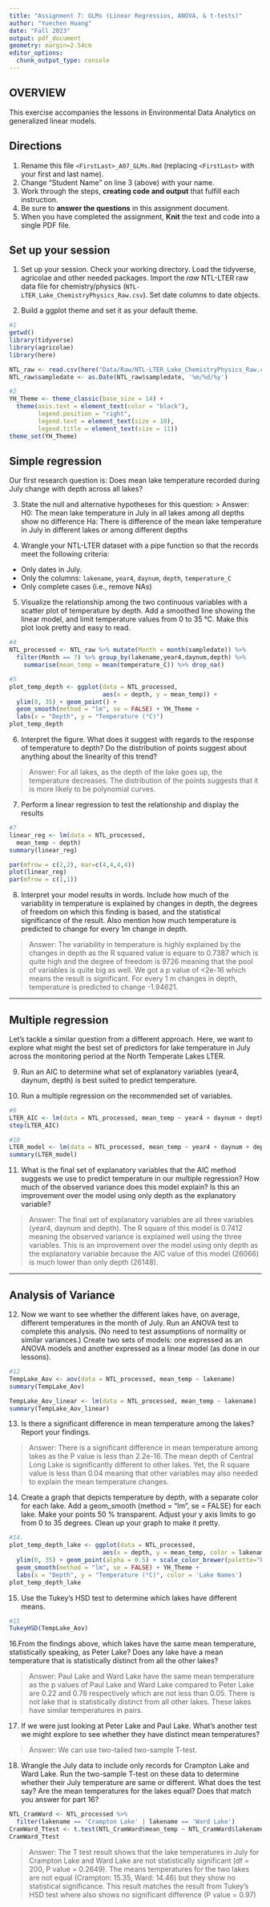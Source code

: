 ```yaml
---
title: "Assignment 7: GLMs (Linear Regressios, ANOVA, & t-tests)"
author: "Yuechen Huang"
date: "Fall 2023"
output: pdf_document
geometry: margin=2.54cm
editor_options: 
  chunk_output_type: console
---
```


## OVERVIEW

This exercise accompanies the lessons in Environmental Data Analytics on generalized linear models. 

## Directions
1. Rename this file `<FirstLast>_A07_GLMs.Rmd` (replacing `<FirstLast>` with your first and last name).
2. Change "Student Name" on line 3 (above) with your name.
3. Work through the steps, **creating code and output** that fulfill each instruction.
4. Be sure to **answer the questions** in this assignment document.
5. When you have completed the assignment, **Knit** the text and code into a single PDF file.


## Set up your session 
1. Set up your session. Check your working directory. Load the tidyverse, agricolae and other needed packages. Import the *raw* NTL-LTER raw data file for chemistry/physics (`NTL-LTER_Lake_ChemistryPhysics_Raw.csv`). Set date columns to date objects.

2. Build a ggplot theme and set it as your default theme.

```r
#1
getwd()
library(tidyverse)
library(agricolae)
library(here)

NTL_raw <- read.csv(here("Data/Raw/NTL-LTER_Lake_ChemistryPhysics_Raw.csv"), stringsAsFactors = TRUE)
NTL_raw$sampledate <- as.Date(NTL_raw$sampledate, '%m/%d/%y')

#2
YH_Theme <- theme_classic(base_size = 14) + 
  theme(axis.text = element_text(color = "black"), 
        legend.position = "right",
        legend.text = element_text(size = 10),
        legend.title = element_text(size = 11))
theme_set(YH_Theme)

```

## Simple regression
Our first research question is: Does mean lake temperature recorded during July change with depth across all lakes?

3. State the null and alternative hypotheses for this question:
> Answer:
H0: The mean lake temperature in July in all lakes among all depths show no difference
Ha: There is difference of the mean lake temperature in July in different lakes or among different depths


4.  Wrangle your NTL-LTER dataset with a pipe function so that the records meet the following criteria: 
 * Only dates in July. 
 * Only the columns: `lakename`, `year4`, `daynum`, `depth`, `temperature_C`
 * Only complete cases (i.e., remove NAs)

5. Visualize the relationship among the two continuous variables with a scatter plot of temperature by depth. Add a smoothed line showing the linear model, and limit temperature values from 0 to 35 °C. Make this plot look pretty and easy to read.

```r
#4
NTL_processed <- NTL_raw %>% mutate(Month = month(sampledate)) %>% 
  filter(Month == 7) %>% group_by(lakename,year4,daynum,depth) %>% 
    summarise(mean_temp = mean(temperature_C)) %>% drop_na()

#5
plot_temp_depth <- ggplot(data = NTL_processed, 
                          aes(x = depth, y = mean_temp)) +
  ylim(0, 35) + geom_point() + 
  geom_smooth(method = "lm", se = FALSE) + YH_Theme + 
  labs(x = "Depth", y = "Temperature (°C)")
plot_temp_depth
```


6. Interpret the figure. What does it suggest with regards to the response of temperature to depth? Do the distribution of points suggest about anything about the linearity of this trend?

> Answer: For all lakes, as the depth of the lake goes up, the temperature decreases. The distribution of the points suggests that it is more likely to be polynomial curves. 


7. Perform a linear regression to test the relationship and display the results

```r
#7
linear_reg <- lm(data = NTL_processed,
  mean_temp ~ depth)
summary(linear_reg)

par(mfrow = c(2,2), mar=c(4,4,4,4))
plot(linear_reg)
par(mfrow = c(1,1))
```


8. Interpret your model results in words. Include how much of the variability in temperature is explained by changes in depth, the degrees of freedom on which this finding is based, and the statistical significance of the result. Also mention how much temperature is predicted to change for every 1m change in depth. 

> Answer: The variability in temperature is highly explained by the changes in depth as the R squared value is equare to 0.7387 which is quite high and the degree of freedom is 9726 meaning that the pool of variables is quite big as well. We got a p value of <2e-16 which means the result is significant. For every 1 m changes in depth, temperature is predicted to change -1.94621. 


---

## Multiple regression
Let's tackle a similar question from a different approach. Here, we want to explore what might the best set of predictors for lake temperature in July across the monitoring period at the North Temperate Lakes LTER. 


9. Run an AIC to determine what set of explanatory variables (year4, daynum, depth) is best suited to predict temperature.

10. Run a multiple regression on the recommended set of variables. 

```r
#9
LTER_AIC <- lm(data = NTL_processed, mean_temp ~ year4 + daynum + depth)
step(LTER_AIC)

#10
LTER_model <- lm(data = NTL_processed, mean_temp ~ year4 + daynum + depth)
summary(LTER_model)

```

11. What is the final set of explanatory variables that the AIC method suggests we use to predict temperature in our multiple regression? How much of the observed variance does this model explain? Is this an improvement over the model using only depth as the explanatory variable?

> Answer: The final set of explanatory variables are all three variables (year4, daynum and depth). The R square of this model is 0.7412 meaning the observed variance is explained well using the three variables. This is an improvement over the model using only depth as the explanatory variable because the AIC value of this model (26066) is much lower than only depth (26148). 



---
## Analysis of Variance

12. Now we want to see whether the different lakes have, on average, different temperatures in the month of July. Run an ANOVA test to complete this analysis. (No need to test assumptions of normality or similar variances.) Create two sets of models: one expressed as an ANOVA models and another expressed as a linear model (as done in our lessons).

```r
#12
TempLake_Aov <- aov(data = NTL_processed, mean_temp ~ lakename)
summary(TempLake_Aov)

TempLake_Aov_linear <- lm(data = NTL_processed, mean_temp ~ lakename)
summary(TempLake_Aov_linear)
```

13. Is there a significant difference in mean temperature among the lakes? Report your findings. 

> Answer: There is a significant difference in mean temperature among lakes as the P value is less than 2.2e-16. The mean depth of Central Long Lake is significantly different to other lakes. Yet, the R square value is less than 0.04 meaning that other variables may also needed to explain the mean temperature changes. 



14. Create a graph that depicts temperature by depth, with a separate color for each lake. Add a geom_smooth (method = "lm", se = FALSE) for each lake. Make your points 50 % transparent. Adjust your y axis limits to go from 0 to 35 degrees. Clean up your graph to make it pretty. 

```r
#14.
plot_temp_depth_lake <- ggplot(data = NTL_processed, 
                          aes(x = depth, y = mean_temp, color = lakename)) +
  ylim(0, 35) + geom_point(alpha = 0.5) + scale_color_brewer(palette="Paired") + 
  geom_smooth(method = "lm", se = FALSE) + YH_Theme + 
  labs(x = "Depth", y = "Temperature (°C)", color = 'Lake Names')
plot_temp_depth_lake

```

15. Use the Tukey's HSD test to determine which lakes have different means.

```r
#15
TukeyHSD(TempLake_Aov)

```

16.From the findings above, which lakes have the same mean temperature, statistically speaking, as Peter Lake? Does any lake have a mean temperature that is statistically distinct from all the other lakes?

>Answer: Paul Lake and Ward Lake have the same mean temperature as the p values of Paul Lake and Ward Lake compared to Peter Lake are 0.22 and 0.78 respectively which are not less than 0.05. There is not lake that is statistically distinct from all other lakes. These lakes have similar temperatures in pairs.


17. If we were just looking at Peter Lake and Paul Lake. What's another test we might explore to see whether they have distinct mean temperatures? 

>Answer: We can use two-tailed two-sample T-test. 



18. Wrangle the July data to include only records for Crampton Lake and Ward Lake. Run the two-sample T-test on these data to determine whether their July temperature are same or different. What does the test say? Are the mean temperatures for the lakes equal? Does that match you answer for part 16?

```r
NTL_CramWard <- NTL_processed %>% 
  filter(lakename == 'Crampton Lake' | lakename == 'Ward Lake')
CramWard_Ttest <- t.test(NTL_CramWard$mean_temp ~ NTL_CramWard$lakename)
CramWard_Ttest
```

>Answer: The T test result shows that the lake temperatures in July for Crampton Lake and Ward Lake are not statistically significant (df = 200, P value = 0.2649). The means temperatures for the two lakes are not equal (Crampton: 15.35, Ward: 14.46) but they show no statistical significance. This result matches the result from Tukey's HSD test where also shows no significant difference (P value = 0.97)
